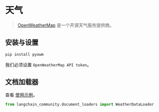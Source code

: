 # 天气

>[OpenWeatherMap](https://openweathermap.org/) 是一个开源天气服务提供商。

## 安装与设置

```bash
pip install pyowm
```

我们必须设置 `OpenWeatherMap API token`。

## 文档加载器

查看 [使用示例](/docs/integrations/document_loaders/weather)。

```python
from langchain_community.document_loaders import WeatherDataLoader
```